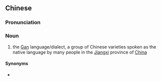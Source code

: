{{also|江西话}}
==Chinese==
{{zh-forms|s=江西话|type=21}}

===Pronunciation===
{{zh-pron
|m=jiāngxīhuà
|c=gong1 sai1 waa6-2
|cat=n
}}

===Noun===
{{zh-noun}}

# the [[Gan]] language/dialect, a group of Chinese varieties spoken as the native language by many people in the [[Jiangxi]] province of [[China]]

====Synonyms====
* {{zh-l|贛語}}